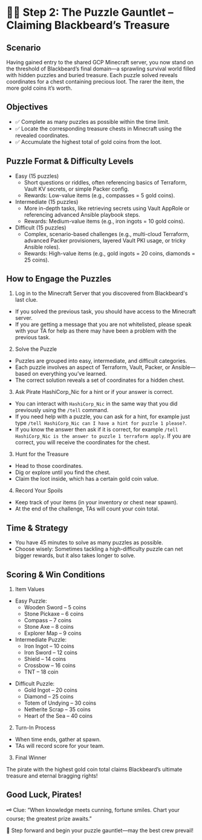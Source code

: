 # 🏴‍☠️ Step 2: The Puzzle Gauntlet – Claiming Blackbeard’s Treasure

## Scenario
Having gained entry to the shared GCP Minecraft server, you now stand on the threshold of Blackbeard’s final domain—a sprawling survival world filled with hidden puzzles and buried treasure. Each puzzle solved reveals coordinates for a chest containing precious loot. The rarer the item, the more gold coins it’s worth.

## Objectives

* ✅ Complete as many puzzles as possible within the time limit.
* ✅ Locate the corresponding treasure chests in Minecraft using the revealed coordinates.
* ✅ Accumulate the highest total of gold coins from the loot.

## Puzzle Format & Difficulty Levels
- Easy (15 puzzles)
    - Short questions or riddles, often referencing basics of Terraform, Vault KV secrets, or simple Packer config.
    - Rewards: Low-value items (e.g., compasses = 5 gold coins).
- Intermediate (15 puzzles)
    - More in-depth tasks, like retrieving secrets using Vault AppRole or referencing advanced Ansible playbook steps.
    - Rewards: Medium-value items (e.g., iron ingots = 10 gold coins).
- Difficult (15 puzzles)
    - Complex, scenario-based challenges (e.g., multi-cloud Terraform, advanced Packer provisioners, layered Vault PKI usage, or tricky Ansible roles).
    - Rewards: High-value items (e.g., gold ingots = 20 coins, diamonds = 25 coins).

## How to Engage the Puzzles

1. Log in to the Minecraft Server that you discovered from Blackbeard's last clue.

* If you solved the previous task, you should have access to the Minecraft server.
* If you are getting a message that you are not whitelisted, please speak with your TA for help 
as there may have been a problem with the previous task.

2. Solve the Puzzle

* Puzzles are grouped into easy, intermediate, and difficult categories.
* Each puzzle involves an aspect of Terraform, Vault, Packer, or Ansible—based on everything you’ve learned.
* The correct solution reveals a set of coordinates for a hidden chest.

3. Ask Pirate HashiCorp_Nic for a hint or if your answer is correct.

* You can interact with `HashiCorp_Nic` in the same way that you did previously using the `/tell` command.
* If you need help with a puzzle, you can ask for a hint, for example just type `/tell HashiCorp_Nic can I have a hint for puzzle 1 please?`.
* If you know the answer then ask if it is correct, for example `/tell HashiCorp_Nic is the answer to puzzle 1 terraform apply`.
  If you are correct, you will receive the coordinates for the chest.

3. Hunt for the Treasure

* Head to those coordinates.
* Dig or explore until you find the chest.
* Claim the loot inside, which has a certain gold coin value.
4. Record Your Spoils

* Keep track of your items (in your inventory or chest near spawn).
* At the end of the challenge, TAs will count your coin total.

## Time & Strategy
* You have 45 minutes to solve as many puzzles as possible.
* Choose wisely: Sometimes tackling a high-difficulty puzzle can net bigger rewards, but it also takes longer to solve.

## Scoring & Win Conditions
1. Item Values

- Easy Puzzle:
    - Wooden Sword – 5 coins
    - Stone Pickaxe – 6 coins
    - Compass – 7 coins
    - Stone Axe – 8 coins
    - Explorer Map – 9 coins
- Intermediate Puzzle:
    - Iron Ingot – 10 coins
    - Iron Sword – 12 coins
    - Shield – 14 coins
    - Crossbow – 16 coins
    - TNT – 18 coin
* Difficult Puzzle:
    - Gold Ingot – 20 coins
    - Diamond – 25 coins
    - Totem of Undying – 30 coins
    - Netherite Scrap – 35 coins
    - Heart of the Sea – 40 coins


2. Turn-In Process

* When time ends, gather at spawn.
* TAs will record score for your team.

3. Final Winner

The pirate with the highest gold coin total claims Blackbeard’s ultimate treasure and eternal bragging rights!

## Good Luck, Pirates!
🗝️ Clue: “When knowledge meets cunning, fortune smiles. Chart your course; the greatest prize awaits.”

🤞 Step forward and begin your puzzle gauntlet—may the best crew prevail!